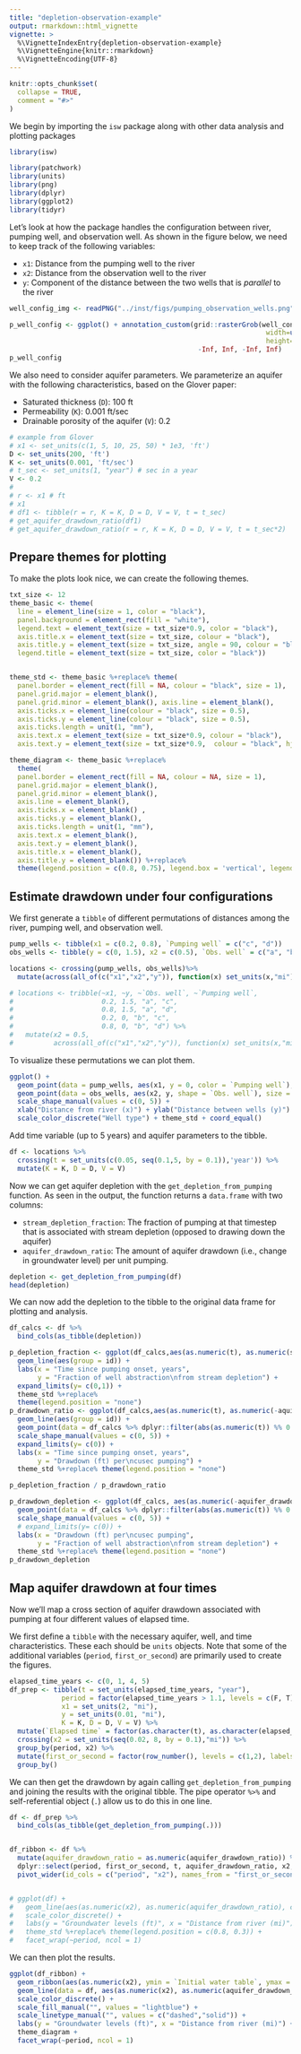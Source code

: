 ```yaml
---
title: "depletion-observation-example"
output: rmarkdown::html_vignette
vignette: >
  %\VignetteIndexEntry{depletion-observation-example}
  %\VignetteEngine{knitr::rmarkdown}
  %\VignetteEncoding{UTF-8}
---
```


```r
knitr::opts_chunk$set(
  collapse = TRUE,
  comment = "#>"
)
```

We begin by importing the `isw` package along with other data analysis and plotting packages

```r
library(isw)
```


```r
library(patchwork)
library(units)
library(png)
library(dplyr)
library(ggplot2)
library(tidyr)
```

Let's look at how the package handles the configuration between river,
pumping well, and observation well. As shown in the figure below, we need to
keep track of the following variables:

- `x1`: Distance from the pumping well to the river
- `x2`: Distance from the observation well to the river
- `y`: Component of the distance between the two wells that is *parallel* to the river

```r
well_config_img <- readPNG("../inst/figs/pumping_observation_wells.png")

p_well_config <- ggplot() + annotation_custom(grid::rasterGrob(well_config_img,
                                                                width=unit(1,"npc"),
                                                                height=unit(1,"npc")),
                                               -Inf, Inf, -Inf, Inf)
p_well_config
```

We also need to consider aquifer parameters. We parameterize an aquifer with the 
following characteristics, based on the Glover paper:

- Saturated thickness (`D`): 100 ft
- Permeability (`K`): 0.001 ft/sec
- Drainable porosity of the aquifer (`V`): 0.2

```r
# example from Glover
# x1 <- set_units(c(1, 5, 10, 25, 50) * 1e3, 'ft')
D <- set_units(200, 'ft')
K <- set_units(0.001, 'ft/sec')
# t_sec <- set_units(1, "year") # sec in a year
V <- 0.2
# 
# r <- x1 # ft
# x1
# df1 <- tibble(r = r, K = K, D = D, V = V, t = t_sec)
# get_aquifer_drawdown_ratio(df1)
# get_aquifer_drawdown_ratio(r = r, K = K, D = D, V = V, t = t_sec*2)
```

## Prepare themes for plotting

To make the plots look nice, we can create the following themes.

```r
txt_size <- 12
theme_basic <- theme(
  line = element_line(size = 1, color = "black"), 
  panel.background = element_rect(fill = "white"), 
  legend.text = element_text(size = txt_size*0.9, color = "black"), 
  axis.title.x = element_text(size = txt_size, colour = "black"), 
  axis.title.y = element_text(size = txt_size, angle = 90, colour = "black"), 
  legend.title = element_text(size = txt_size, color = "black"))


theme_std <- theme_basic %+replace% theme(
  panel.border = element_rect(fill = NA, colour = "black", size = 1), 
  panel.grid.major = element_blank(), 
  panel.grid.minor = element_blank(), axis.line = element_blank(), 
  axis.ticks.x = element_line(colour = "black", size = 0.5), 
  axis.ticks.y = element_line(colour = "black", size = 0.5), 
  axis.ticks.length = unit(1, "mm"), 
  axis.text.x = element_text(size = txt_size*0.9, colour = "black"), 
  axis.text.y = element_text(size = txt_size*0.9,  colour = "black", hjust = 1))

theme_diagram <- theme_basic %+replace% 
  theme(
  panel.border = element_rect(fill = NA, colour = NA, size = 1), 
  panel.grid.major = element_blank(), 
  panel.grid.minor = element_blank(), 
  axis.line = element_blank(), 
  axis.ticks.x = element_blank() , 
  axis.ticks.y = element_blank(), 
  axis.ticks.length = unit(1, "mm"), 
  axis.text.x = element_blank(), 
  axis.text.y = element_blank(), 
  axis.title.x = element_blank(), 
  axis.title.y = element_blank()) %+replace%
  theme(legend.position = c(0.8, 0.75), legend.box = 'vertical', legend.title = element_blank())
```


## Estimate drawdown under four configurations

We first generate a `tibble` of different permutations of distances among the 
river, pumping well, and observation well.

```r
pump_wells <- tibble(x1 = c(0.2, 0.8), `Pumping well` = c("c", "d"))
obs_wells <- tibble(y = c(0, 1.5), x2 = c(0.5), `Obs. well` = c("a", "b"))

locations <- crossing(pump_wells, obs_wells)%>%
  mutate(across(all_of(c("x1","x2","y")), function(x) set_units(x,"mi")), id = row_number())

# locations <- tribble(~x1, ~y, ~`Obs. well`, ~`Pumping well`,
#                      0.2, 1.5, "a", "c",
#                      0.8, 1.5, "a", "d",
#                      0.2, 0, "b", "c",
#                      0.8, 0, "b", "d") %>%
#   mutate(x2 = 0.5,
#          across(all_of(c("x1","x2","y")), function(x) set_units(x,"mi")), id = row_number())
```

To visualize these permutations we can plot them.

```r
ggplot() + 
  geom_point(data = pump_wells, aes(x1, y = 0, color = `Pumping well`), size = 4) + 
  geom_point(data = obs_wells, aes(x2, y, shape = `Obs. well`), size = 4) + 
  scale_shape_manual(values = c(0, 5)) +
  xlab("Distance from river (x)") + ylab("Distance between wells (y)") +
  scale_color_discrete("Well type") + theme_std + coord_equal()
```

Add time variable (up to 5 years) and aquifer parameters to the tibble.

```r
df <- locations %>%
  crossing(t = set_units(c(0.05, seq(0.1,5, by = 0.1)),'year')) %>%
  mutate(K = K, D = D, V = V)
```

Now we can get aquifer depletion with the `get_depletion_from_pumping` function. As seen 
in the output, the function returns a `data.frame` with two columns:

- `stream_depletion_fraction`: The fraction of pumping at that timestep that is
associated with stream depletion (opposed to drawing down the aquifer)
- `aquifer_drawdown_ratio`: The amount of aquifer drawdown (i.e., change in groundwater level) 
per unit pumping. 

```r
depletion <- get_depletion_from_pumping(df)
head(depletion)
```

We can now add the depletion to the tibble to the original data frame for plotting and analysis.

```r
df_calcs <- df %>%
  bind_cols(as_tibble(depletion))
```

```r
p_depletion_fraction <- ggplot(df_calcs,aes(as.numeric(t), as.numeric(stream_depletion_fraction), color = `Pumping well`)) + 
  geom_line(aes(group = id)) +
  labs(x = "Time since pumping onset, years",
       y = "Fraction of well abstraction\nfrom stream depletion") +
  expand_limits(y= c(0,1)) +
  theme_std %+replace% 
  theme(legend.position = "none")
p_drawdown_ratio <- ggplot(df_calcs,aes(as.numeric(t), as.numeric(-aquifer_drawdown_ratio), color = `Pumping well`)) + 
  geom_line(aes(group = id)) +
  geom_point(data = df_calcs %>% dplyr::filter(abs(as.numeric(t)) %% 0.5 < 0.01),aes(shape = `Obs. well`), size = 3, stroke = 1) +
  scale_shape_manual(values = c(0, 5)) +
  expand_limits(y= c(0)) +
  labs(x = "Time since pumping onset, years",
       y = "Drawdown (ft) per\ncusec pumping") +
  theme_std %+replace% theme(legend.position = "none")

p_depletion_fraction / p_drawdown_ratio
```


```r
p_drawdown_depletion <- ggplot(df_calcs, aes(as.numeric(-aquifer_drawdown_ratio), as.numeric(stream_depletion_fraction), color = `Pumping well`)) + 
  geom_point(data = df_calcs %>% dplyr::filter(abs(as.numeric(t)) %% 0.5 < 0.15),aes(shape = `Obs. well`), size = 3, stroke = 1) +
  scale_shape_manual(values = c(0, 5)) +
  # expand_limits(y= c(0)) +
  labs(x = "Drawdown (ft) per\ncusec pumping",
       y = "Fraction of well abstraction\nfrom stream depletion") +
  theme_std %+replace% theme(legend.position = "none")
p_drawdown_depletion
```

## Map aquifer drawdown at four times

Now we'll map a cross section of aquifer drawdown associated with pumping
at four different values of elapsed time.

We first define a `tibble` with the necessary aquifer, well, and time
characteristics. These each should be `units` objects. Note that some of the
additional variables (`period`, `first_or_second`) are primarily used to
create the figures.

```r
elapsed_time_years <- c(0, 1, 4, 5)
df_prep <- tibble(t = set_units(elapsed_time_years, "year"),
             period = factor(elapsed_time_years > 1.1, levels = c(F, T), labels = c("0-1 year","4-5 years")),
             x1 = set_units(2, "mi"),
             y = set_units(0.01, "mi"),
             K = K, D = D, V = V) %>%
  mutate(`Elapsed time` = factor(as.character(t), as.character(elapsed_time_years), labels = paste(elapsed_time_years, "years"))) %>%
  crossing(x2 = set_units(seq(0.02, 8, by = 0.1),"mi")) %>%
  group_by(period, x2) %>%
  mutate(first_or_second = factor(row_number(), levels = c(1,2), labels = c("Initial water table", "One year later"))) %>%
  group_by()
```

We can then get the drawdown by again calling `get_depletion_from_pumping` and joining
the results with the original tibble. The pipe operator `%>%` and self-referential object (`.`)
allow us to do this in one line.

```r
df <- df_prep %>%
  bind_cols(as_tibble(get_depletion_from_pumping(.)))


df_ribbon <- df %>%
  mutate(aquifer_drawdown_ratio = as.numeric(aquifer_drawdown_ratio)) %>%
  dplyr::select(period, first_or_second, t, aquifer_drawdown_ratio, x2, `Elapsed time`) %>%
  pivot_wider(id_cols = c("period", "x2"), names_from = "first_or_second", values_from = "aquifer_drawdown_ratio")


# ggplot(df) + 
#   geom_line(aes(as.numeric(x2), as.numeric(aquifer_drawdown_ratio), color = `Elapsed time`)) + 
#   scale_color_discrete() +
#   labs(y = "Groundwater levels (ft)", x = "Distance from river (mi)") +
#   theme_std %+replace% theme(legend.position = c(0.8, 0.3)) +
#   facet_wrap(~period, ncol = 1)
```

We can then plot the results.

```r
ggplot(df_ribbon) + 
  geom_ribbon(aes(as.numeric(x2), ymin = `Initial water table`, ymax = `One year later`, fill = 'Aquifer drawdown'), alpha = 0.7) + 
  geom_line(data = df, aes(as.numeric(x2), as.numeric(aquifer_drawdown_ratio), linetype = first_or_second)) + 
  scale_color_discrete() +
  scale_fill_manual("", values = "lightblue") +
  scale_linetype_manual("", values = c("dashed","solid")) +
  labs(y = "Groundwater levels (ft)", x = "Distance from river (mi)") +
  theme_diagram +
  facet_wrap(~period, ncol = 1)
```





